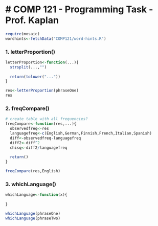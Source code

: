 # COMP 121 - Programming Task - Prof. Kaplan
============
```r
require(mosaic)
wordhints<-fetchData("COMP121/word-hints.R")
```
### 1. letterProportion()
```r
letterProportion<-function(...){
  strsplit(...,"")
  
  return(tolower("..."))
}

res<-letterProportion(phraseOne)
res
```
### 2. freqCompare()
```r
# create table with all frequencies? 
freqCompare<-function(res,...){
  observedfreq<-res
  languagefreq<-c(English,German,Finnish,French,Italian,Spanish)
  diff<-observedfreq-languagefreq
  diff2<-diff^2
  chisq<-diff2/languagefreq
    
  return()
}

freqCompare(res,English)

```
### 3. whichLanguage()
```r
whichLanguage<-function(x){
  
}

whichLanguage(phraseOne)
whichLanguage(phraseTwo)
```